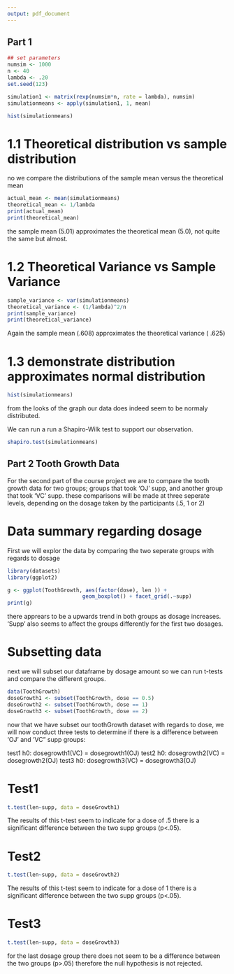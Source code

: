 ```yaml
---
output: pdf_document
---
```

## Part 1
```r

## set parameters
numsim <- 1000
n <- 40
lambda <- .20
set.seed(123)

simulation1 <- matrix(rexp(numsim*n, rate = lambda), numsim)
simulationmeans <- apply(simulation1, 1, mean)

hist(simulationmeans)

```

# 1.1 Theoretical distribution vs sample distribution
no we compare the distributions of the sample mean versus the theoretical mean
```r

actual_mean <- mean(simulationmeans)
theoretical_mean <- 1/lambda
print(actual_mean)
print(theoretical_mean)

```
the sample mean (5.01) approximates the theoretical mean (5.0), not quite the same but almost.


# 1.2 Theoretical Variance vs Sample Variance
```r

sample_variance <- var(simulationmeans)
theoretical_variance <- (1/lambda)^2/n
print(sample_variance)
print(theoretical_variance)

```
Again the sample mean (.608) approximates the theoretical variance ( .625)

# 1.3 demonstrate distribution approximates normal distribution
```r
hist(simulationmeans)
```
from the looks of the graph our data does indeed seem to be normaly distributed.

We can run a run a Shapiro-Wilk test to support our observation.
```r
shapiro.test(simulationmeans)
```


## Part 2 Tooth Growth Data

For the second part of the course project we are to compare the tooth growth data
for two groups; groups that took 'OJ' supp, and another group that took 'VC' supp.
these comparisons will be made at three seperate levels, depending on the dosage
taken by the participants (.5, 1 or 2)


# Data summary regarding dosage

First we will explor the data by comparing the two seperate groups with regards to dosage
```r
library(datasets) 
library(ggplot2) 

g <- ggplot(ToothGrowth, aes(factor(dose), len )) +
                        geom_boxplot() + facet_grid(.~supp)
print(g)

```
there apprears to be a upwards trend in both groups as dosage increases. 'Supp' also
seems to affect the groups differently for the first two dosages.

# Subsetting data
next we will subset our dataframe by dosage amount so we can run t-tests and compare the different groups.
```r

data(ToothGrowth) 
doseGrowth1 <- subset(ToothGrowth, dose == 0.5) 
doseGrowth2 <- subset(ToothGrowth, dose == 1)
doseGrowth3 <- subset(ToothGrowth, dose == 2)

```

now that we have subset our toothGrowth dataset with regards to dose, we will 
now conduct three tests to determine if there is a difference between 'OJ'
and 'VC" supp groups:

test1
h0: dosegrowth1(VC) = dosegrowth1(OJ)
test2
h0: dosegrowth2(VC) = dosegrowth2(OJ)
test3
h0: dosegrowth3(VC) = dosegrowth3(OJ)

# Test1
```r
t.test(len~supp, data = doseGrowth1)
```
The results of this t-test seem to indicate for a dose of .5 there is a 
significant difference between the two supp groups (p<.05).

# Test2
```r
t.test(len~supp, data = doseGrowth2)
```
The results of this t-test seem to indicate for a dose of 1 there is a 
significant difference between the two supp groups (p<.05).

# Test3
```r
t.test(len~supp, data = doseGrowth3)
```
for the last dosage group there does not seem to be a difference between
the two groups (p>.05) therefore the null hypothesis is not rejected.
